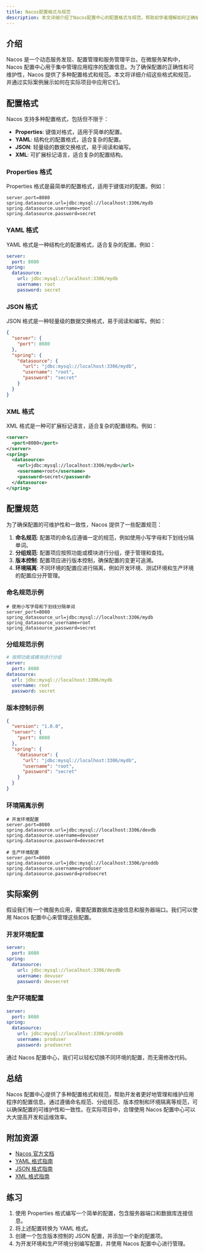 ```yaml
---
title: Nacos配置格式与规范
description: 本文详细介绍了Nacos配置中心的配置格式与规范，帮助初学者理解如何正确编写和管理配置文件。
---
```


## 介绍

Nacos 是一个动态服务发现、配置管理和服务管理平台。在微服务架构中，Nacos 配置中心用于集中管理应用程序的配置信息。为了确保配置的正确性和可维护性，Nacos 提供了多种配置格式和规范。本文将详细介绍这些格式和规范，并通过实际案例展示如何在实际项目中应用它们。

## 配置格式

Nacos 支持多种配置格式，包括但不限于：

- **Properties**: 键值对格式，适用于简单的配置。
- **YAML**: 结构化的配置格式，适合复杂的配置。
- **JSON**: 轻量级的数据交换格式，易于阅读和编写。
- **XML**: 可扩展标记语言，适合复杂的配置结构。

### Properties 格式

Properties 格式是最简单的配置格式，适用于键值对的配置。例如：

```properties
server.port=8080
spring.datasource.url=jdbc:mysql://localhost:3306/mydb
spring.datasource.username=root
spring.datasource.password=secret
```

### YAML 格式

YAML 格式是一种结构化的配置格式，适合复杂的配置。例如：

```yaml
server:
  port: 8080
spring:
  datasource:
    url: jdbc:mysql://localhost:3306/mydb
    username: root
    password: secret
```

### JSON 格式

JSON 格式是一种轻量级的数据交换格式，易于阅读和编写。例如：

```json
{
  "server": {
    "port": 8080
  },
  "spring": {
    "datasource": {
      "url": "jdbc:mysql://localhost:3306/mydb",
      "username": "root",
      "password": "secret"
    }
  }
}
```

### XML 格式

XML 格式是一种可扩展标记语言，适合复杂的配置结构。例如：

```xml
<server>
  <port>8080</port>
</server>
<spring>
  <datasource>
    <url>jdbc:mysql://localhost:3306/mydb</url>
    <username>root</username>
    <password>secret</password>
  </datasource>
</spring>
```

## 配置规范

为了确保配置的可维护性和一致性，Nacos 提供了一些配置规范：

1. **命名规范**: 配置项的命名应遵循一定的规范，例如使用小写字母和下划线分隔单词。
2. **分组规范**: 配置项应按照功能或模块进行分组，便于管理和查找。
3. **版本控制**: 配置项应进行版本控制，确保配置的变更可追溯。
4. **环境隔离**: 不同环境的配置应进行隔离，例如开发环境、测试环境和生产环境的配置应分开管理。

### 命名规范示例

```properties
# 使用小写字母和下划线分隔单词
server_port=8080
spring_datasource_url=jdbc:mysql://localhost:3306/mydb
spring_datasource_username=root
spring_datasource_password=secret
```

### 分组规范示例

```yaml
# 按照功能或模块进行分组
server:
  port: 8080
datasource:
  url: jdbc:mysql://localhost:3306/mydb
  username: root
  password: secret
```

### 版本控制示例

```json
{
  "version": "1.0.0",
  "server": {
    "port": 8080
  },
  "spring": {
    "datasource": {
      "url": "jdbc:mysql://localhost:3306/mydb",
      "username": "root",
      "password": "secret"
    }
  }
}
```

### 环境隔离示例

```properties
# 开发环境配置
server.port=8080
spring.datasource.url=jdbc:mysql://localhost:3306/devdb
spring.datasource.username=devuser
spring.datasource.password=devsecret

# 生产环境配置
server.port=8080
spring.datasource.url=jdbc:mysql://localhost:3306/proddb
spring.datasource.username=produser
spring.datasource.password=prodsecret
```

## 实际案例

假设我们有一个微服务应用，需要配置数据库连接信息和服务器端口。我们可以使用 Nacos 配置中心来管理这些配置。

### 开发环境配置

```yaml
server:
  port: 8080
spring:
  datasource:
    url: jdbc:mysql://localhost:3306/devdb
    username: devuser
    password: devsecret
```

### 生产环境配置

```yaml
server:
  port: 8080
spring:
  datasource:
    url: jdbc:mysql://localhost:3306/proddb
    username: produser
    password: prodsecret
```

通过 Nacos 配置中心，我们可以轻松切换不同环境的配置，而无需修改代码。

## 总结

Nacos 配置中心提供了多种配置格式和规范，帮助开发者更好地管理和维护应用程序的配置信息。通过遵循命名规范、分组规范、版本控制和环境隔离等规范，可以确保配置的可维护性和一致性。在实际项目中，合理使用 Nacos 配置中心可以大大提高开发和运维效率。

## 附加资源

- [Nacos 官方文档](https://nacos.io/zh-cn/docs/what-is-nacos.html)
- [YAML 格式指南](https://yaml.org/spec/1.2/spec.html)
- [JSON 格式指南](https://www.json.org/json-zh.html)
- [XML 格式指南](https://www.w3.org/XML/)

## 练习

1. 使用 Properties 格式编写一个简单的配置，包含服务器端口和数据库连接信息。
2. 将上述配置转换为 YAML 格式。
3. 创建一个包含版本控制的 JSON 配置，并添加一个新的配置项。
4. 为开发环境和生产环境分别编写配置，并使用 Nacos 配置中心进行管理。
